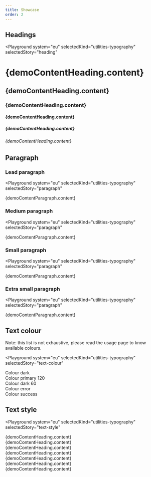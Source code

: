 ```yaml
---
title: Showcase
order: 2
---
```




## Headings

<Playground
  system="eu"
  selectedKind="utilities-typography"
  selectedStory="heading"
>
  <h1 className="ecl-u-type-heading-1">{demoContentHeading.content}</h1>
  <h2 className="ecl-u-type-heading-2">{demoContentHeading.content}</h2>
  <h3 className="ecl-u-type-heading-3">{demoContentHeading.content}</h3>
  <h4 className="ecl-u-type-heading-4">{demoContentHeading.content}</h4>
  <h5 className="ecl-u-type-heading-5">{demoContentHeading.content}</h5>
  <h6 className="ecl-u-type-heading-6">{demoContentHeading.content}</h6>
</Playground>

## Paragraph

### Lead paragraph

<Playground
  system="eu"
  selectedKind="utilities-typography"
  selectedStory="paragraph"
>
  <p className="ecl-u-type-paragraph-lead">{demoContentParagraph.content}</p>
</Playground>

### Medium paragraph

<Playground
  system="eu"
  selectedKind="utilities-typography"
  selectedStory="paragraph"
>
  <p className="ecl-u-type-paragraph">{demoContentParagraph.content}</p>
</Playground>

### Small paragraph

<Playground
  system="eu"
  selectedKind="utilities-typography"
  selectedStory="paragraph"
>
  <p className="ecl-u-type-paragraph-s">{demoContentParagraph.content}</p>
</Playground>

### Extra small paragraph

<Playground
  system="eu"
  selectedKind="utilities-typography"
  selectedStory="paragraph"
>
  <p className="ecl-u-type-paragraph-xs">{demoContentParagraph.content}</p>
</Playground>

## Text colour

Note: this list is not exhaustive, please read the usage page to know available colours.

<Playground
  system="eu"
  selectedKind="utilities-typography"
  selectedStory="text-colour"
>
  <div className="ecl-u-type-m ecl-u-type-color-dark">Colour dark</div>
  <div className="ecl-u-type-m ecl-u-type-color-primary-120">
    Colour primary 120
  </div>
  <div className="ecl-u-type-m ecl-u-type-color-dark-60">Colour dark 60</div>
  <div className="ecl-u-type-m ecl-u-type-color-error">Colour error</div>
  <div className="ecl-u-type-m ecl-u-type-color-success">Colour success</div>
</Playground>

## Text style

<Playground
  system="eu"
  selectedKind="utilities-typography"
  selectedStory="text-style"
>
  <div className="ecl-u-type-m ecl-u-type-none">
    {demoContentHeading.content}
  </div>
  <div className="ecl-u-type-m ecl-u-type-lowercase">
    {demoContentHeading.content}
  </div>
  <div className="ecl-u-type-m ecl-u-type-uppercase">
    {demoContentHeading.content}
  </div>
  <div className="ecl-u-type-m ecl-u-type-capitalize">
    {demoContentHeading.content}
  </div>
  <div className="ecl-u-type-m ecl-u-type-overline">
    {demoContentHeading.content}
  </div>
  <div className="ecl-u-type-m ecl-u-type-underline">
    {demoContentHeading.content}
  </div>
  <div className="ecl-u-type-m ecl-u-type-strike">
    {demoContentHeading.content}
  </div>
</Playground>

